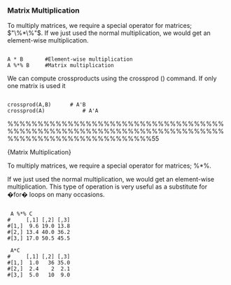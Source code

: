 ### Matrix Multiplication


To multiply matrices, we require a special operator for matrices; $"\%*\%"$.
If we just used the normal multiplication, we would get an element-wise multiplication.
<pre><code>
A * B  		#Element-wise multiplication
A %*% B  	#Matrix multiplication
</code></pre>

We can compute crossproducts using the crossprod () command. If only one matrix is used it
<pre><code>
crossprod(A,B) 		# A'B
crossprod(A) 			# A'A
</code></pre>



%%%%%%%%%%%%%%%%%%%%%%%%%%%%%%%%%%%%%%%%%%%%%%%%%%%%%%%%%%%%%%%%%%%%%%%%%%%%%%%%%%%%%%%%%%%%%%%%55

{Matrix Multiplication}

To multiply matrices, we require a special operator for matrices; %*%.

If we just used the normal multiplication, we would get an element-wise multiplication.
This type of operation is very useful as a substitute for �for� loops on many occasions.



<pre>
<code>
 A %*% C
#     [,1] [,2] [,3]
#[1,]  9.6 19.0 13.8
#[2,] 13.4 40.0 36.2
#[3,] 17.0 50.5 45.5

 A*C
#     [,1] [,2] [,3]
#[1,]  1.0   36 35.0
#[2,]  2.4    2  2.1
#[3,]  5.0   10  9.0
</code>
</pre>
